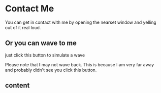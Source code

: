 
# Contact Me

You can get in contact with me by opening the nearset window and yelling out of it real loud.

## Or you can wave to me

just click this button to simulate a wave

<Wave />

Please note that I may not wave back. This is because I am very far away and probably didn't see you click this button.

<div style={{ background: 'red' }}>

## content

</div>
